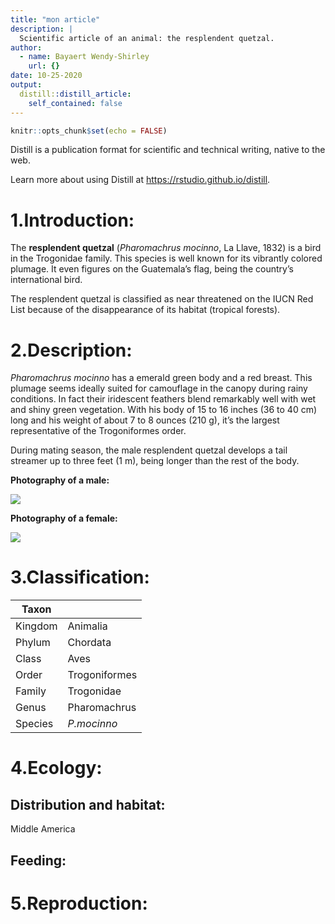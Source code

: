 ```yaml
---
title: "mon article"
description: |
  Scientific article of an animal: the resplendent quetzal.
author:
  - name: Bayaert Wendy-Shirley
    url: {}
date: 10-25-2020
output:
  distill::distill_article:
    self_contained: false
---
```


```r
knitr::opts_chunk$set(echo = FALSE)
```

Distill is a publication format for scientific and technical writing, native to the web.

Learn more about using Distill at <https://rstudio.github.io/distill>.

# 1.Introduction:

The **resplendent quetzal** (*Pharomachrus mocinno*, La Llave, 1832) is a bird in the Trogonidae family. This species is well known for its vibrantly colored plumage. It even figures on the Guatemala's flag, being the country's international bird.

The resplendent quetzal is classified as near threatened on the IUCN Red List because of the disappearance of its habitat (tropical forests).

# 2.Description:

*Pharomachrus mocinno* has a emerald green body and a red breast. This plumage seems ideally suited for camouflage in the canopy during rainy conditions. In fact their iridescent feathers blend remarkably well with wet and shiny green vegetation.
With his body of 15 to 16 inches (36 to 40 cm) long and his weight of about 7 to 8 ounces (210 g), it's the largest representative of the Trogoniformes order.

During mating season, the male resplendent quetzal develops a tail streamer up to three feet (1 m), being longer than the rest of the body.

**Photography of a male:**

![](https://besthqwallpapers.com/Uploads/8-2-2018/39951/thumb2-resplendent-quetzal-flying-bird-green-birds-south-america-pharomachrus-mocinno.jpg)

**Photography of a female:**

![](https://i.pinimg.com/originals/09/f7/b4/09f7b4638c6e443721e14f529dd1c13c.jpg)

# 3.Classification:

Taxon    |
---------|---------
Kingdom  | Animalia
Phylum   | Chordata
Class    | Aves
Order    | Trogoniformes
Family   | Trogonidae
Genus    | Pharomachrus
Species  | *P.mocinno*

# 4.Ecology:
## Distribution and habitat:

Middle America

## Feeding:



# 5.Reproduction:


